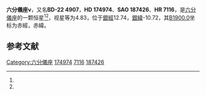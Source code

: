 {{Starbox begin
| name = 六分儀座ν
}}
{{Starbox observe
| epoch = [[J2000.0|J2000.0]]
| constell = [[六分儀座|六分儀座]]<ref name=SIMBAD>{{cite web
 | url=http://simbad.u-strasbg.fr/simbad/sim-id?Ident=HR+7116
 | title =Pulsating variable Star
 | publisher=Centre de Données astronomiques de Strasbourg
 | work=SIMBAD
 | accessdate=2012-07-13}}</ref><ref name=DATA>{{cite web
 | url=http://vizier.u-strasbg.fr/viz-bin/VizieR-5?-out.add=.&-source=5050&-corr=PK=HR&-out.max=9999&HR=7116
 | title=VizieR Detailed Page
 | accessdate=2012-07-13
 | archive-date=2016-03-05
 | archive-url=https://web.archive.org/web/20160305000854/http://vizier.u-strasbg.fr/viz-bin/VizieR-5?-out.add=.&-source=5050&-corr=PK=HR&-out.max=9999&HR=7116
 | dead-url=no
 }}</ref>
| 星官 = 
| ra = {{RA|18|54|10.2}}<ref name=SIMBAD /><ref name=DATA />
| dec = {{DEC|-22|44|42}}<ref name=SIMBAD /><ref name=DATA />
| appmag_v = 4.83<ref name=SIMBAD /><ref name=DATA />
}}
{{Starbox character
| class = K2I+B9V:<ref name=SIMBAD /><ref name=DATA />
| b-v = 1.41<ref name=SIMBAD /><ref name=DATA />
| u-b = 1.23<ref name=SIMBAD /><ref name=DATA />
| r-i = 0.69<ref name=SIMBAD /><ref name=DATA />
| variable = 
}}
{{Starbox astrometry
| radial_v = 1.23
| prop_mo_ra = -12
| parallax = 0.03
| p_error = 
}}
{{Starbox catalog
| names =BD-22 4907，[[SAO星表|SAO]] 187426，[[HD星表|HD]] 174974，[[HR星表|HR]] 7116}}
{{Starbox reference |Simbad=HR+7116}}
{{Starbox end}}

'''六分儀座ν'''，又名'''BD-22 4907'''，'''HD 174974'''、'''SAO 187426'''、'''HR 7116'''，是[[六分儀座|六分儀座]]的一颗恒星<ref name=SIMBAD /><ref name=DATA />，视星等为4.83，位于[[銀道座標系|銀經]]12.74，[[銀道座標系|銀緯]]-10.72，其[[B1900.0|B1900.0]]坐标为赤經{{RA|18|48|7.9}}，赤緯{{DEC|-22|-10.72|4}}。

== 参考文献 ==
{{reflist}}

{{六分仪座恒星}}

[[Category:六分儀座|Category:六分儀座]]
[[Category:HD和HDE天體|174974]]
[[Category:HR天體|7116]]
[[Category:SAO天體|187426]]


{{star-stub}}